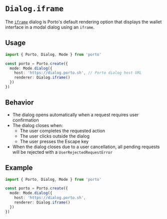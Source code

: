 
# `Dialog.iframe`

The [`iframe`](https://developer.mozilla.org/en-US/docs/Web/HTML/Reference/Elements/iframe) dialog is Porto's default rendering option that displays the wallet interface in a modal dialog using an `iframe`.

## Usage

```ts twoslash
import { Porto, Dialog, Mode } from 'porto'

const porto = Porto.create({
  mode: Mode.dialog({
    host: 'https://dialog.porto.sh', // Porto dialog host URL
    renderer: Dialog.iframe()
  })
})
```

## Behavior

- The dialog opens automatically when a request requires user confirmation
- The dialog closes when:
  - The user completes the requested action
  - The user clicks outside the dialog
  - The user presses the Escape key
- When the dialog closes due to a user cancellation, all pending requests will be rejected with a `UserRejectedRequestError`

## Example

```ts twoslash
import { Porto, Dialog, Mode } from 'porto'

const porto = Porto.create({
  mode: Mode.dialog({
    host: 'https://dialog.porto.sh',
    renderer: Dialog.iframe()
  })
})
```

